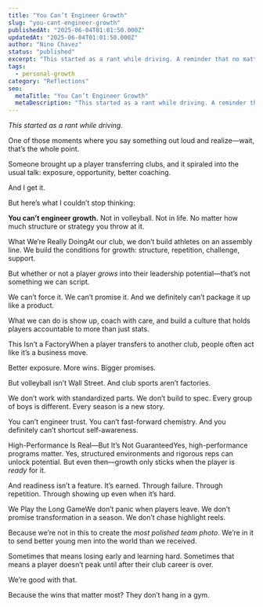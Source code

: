 ```yaml
---
title: "You Can’t Engineer Growth"
slug: "you-cant-engineer-growth"
publishedAt: "2025-06-04T01:01:50.000Z"
updatedAt: "2025-06-04T01:01:50.000Z"
author: "Nino Chavez"
status: "published"
excerpt: "This started as a rant while driving. A reminder that no matter how much structure we build, growth still happens on its own terms. In club volleyball and in life—you can’t engineer the outcome. You can only build the conditions."
tags:
  - personal-growth
category: "Reflections"
seo:
  metaTitle: "You Can’t Engineer Growth"
  metaDescription: "This started as a rant while driving. A reminder that no matter how much structure we build, growth still happens on its own terms. In club volleyball and in life—you can’t engineer the outcome. You can only build the conditions."
---
```

*This started as a rant while driving.*

One of those moments where you say something out loud and realize—wait, that’s the whole point.

Someone brought up a player transferring clubs, and it spiraled into the usual talk: exposure, opportunity, better coaching.

And I get it.

But here’s what I couldn’t stop thinking:

**You can’t engineer growth.**
Not in volleyball. Not in life. No matter how much structure or strategy you throw at it.

What We’re Really DoingAt our club, we don’t build athletes on an assembly line.
We build the conditions for growth: structure, repetition, challenge, support.

But whether or not a player *grows* into their leadership potential—that’s not something we can script.

We can’t force it. We can’t promise it.
And we definitely can’t package it up like a product.

What we can do is show up, coach with care, and build a culture that holds players accountable to more than just stats.

This Isn’t a FactoryWhen a player transfers to another club, people often act like it’s a business move.

Better exposure. More wins. Bigger promises.

But volleyball isn’t Wall Street. And club sports aren’t factories.

We don’t work with standardized parts.
We don’t build to spec.
Every group of boys is different. Every season is a new story.

You can’t engineer trust.
You can’t fast-forward chemistry.
And you definitely can’t shortcut self-awareness.

High-Performance Is Real—But It’s Not GuaranteedYes, high-performance programs matter.
Yes, structured environments and rigorous reps can unlock potential.
But even then—growth only sticks when the player is *ready* for it.

And readiness isn’t a feature. It’s earned.
Through failure. Through repetition. Through showing up even when it’s hard.

We Play the Long GameWe don’t panic when players leave.
We don’t promise transformation in a season.
We don’t chase highlight reels.

Because we’re not in this to create the *most polished team photo*.
We’re in it to send better young men into the world than we received.

Sometimes that means losing early and learning hard.
Sometimes that means a player doesn’t peak until after their club career is over.

We’re good with that.

Because the wins that matter most?
They don’t hang in a gym.
